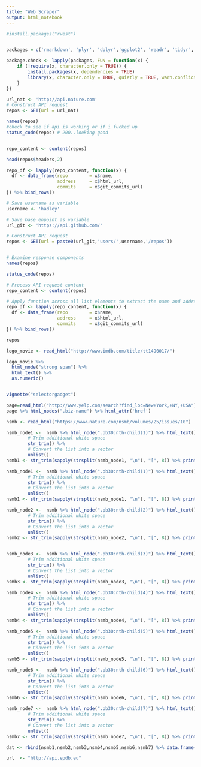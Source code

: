 ```yaml
---
title: "Web Scraper"
output: html_notebook
---
```




```r
#install.packages("rvest")


packages = c('rmarkdown', 'plyr', 'dplyr','ggplot2', 'readr', 'tidyr', 'stringr',  'knitr', 'sparklyr', 'shiny', 'data.table', 'zoo','fasttime',"twitteR","openssl","httpuv" , 'rvest', 'httr','jsonlite','lubridate')

package.check <- lapply(packages, FUN = function(x) {
    if (!require(x, character.only = TRUE)) {
        install.packages(x, dependencies = TRUE)
        library(x, character.only = TRUE, quietly = TRUE, warn.conflicts = FALSE)
    }
})


```


```r

url_nat <- 'http://api.nature.com'
# Construct API request
repos <- GET(url = url_nat)

names(repos)
#check to see if api is working or if i fucked up
status_code(repos) # 200..looking good


repo_content <- content(repos)

head(repos$headers,2)

repo_df <- lapply(repo_content, function(x) {
  df <- data_frame(repo        = x$name,
                   address     = x$html_url,
                   commits     = x$git_commits_url)
}) %>% bind_rows()
```


```r

# Save username as variable
username <- 'hadley'

# Save base enpoint as variable
url_git <- 'https://api.github.com/'

# Construct API request
repos <- GET(url = paste0(url_git,'users/',username,'/repos'))


# Examine response components
names(repos)

status_code(repos)

# Process API request content 
repo_content <- content(repos)

# Apply function across all list elements to extract the name and address of each repo
repo_df <- lapply(repo_content, function(x) {
  df <- data_frame(repo        = x$name,
                   address     = x$html_url,
                   commits     = x$git_commits_url)
}) %>% bind_rows()

repos
```






























```r

lego_movie <- read_html("http://www.imdb.com/title/tt1490017/")

lego_movie %>%
  html_node("strong span") %>%
  html_text() %>%
  as.numeric()


vignette("selectorgadget")
```


```r
page=read_html("http://www.yelp.com/search?find_loc=New+York,+NY,+USA")
page %>% html_nodes(".biz-name") %>% html_attr('href')
```


```r

nsmb <- read_html("https://www.nature.com/nsmb/volumes/25/issues/10") 

```


```r


nsmb_node1 <-  nsmb %>% html_node(".pb30:nth-child(1)") %>% html_text()  %>% 
        # Trim additional white space
        str_trim() %>%                       
        # Convert the list into a vector
        unlist()
nsmb1 <- str_trim(sapply(strsplit(nsmb_node1, "\n"), "[", 8)) %>% print()

```



```r


nsmb_node1 <-  nsmb %>% html_node(".pb30:nth-child(1)") %>% html_text()  %>% 
        # Trim additional white space
        str_trim() %>%                       
        # Convert the list into a vector
        unlist()
nsmb1 <- str_trim(sapply(strsplit(nsmb_node1, "\n"), "[", 8)) %>% print()

nsmb_node2 <-  nsmb %>% html_node(".pb30:nth-child(2)") %>% html_text()  %>% 
        # Trim additional white space
        str_trim() %>%                       
        # Convert the list into a vector
        unlist()
nsmb2 <- str_trim(sapply(strsplit(nsmb_node2, "\n"), "[", 8)) %>% print()


nsmb_node3 <-  nsmb %>% html_node(".pb30:nth-child(3)") %>% html_text()  %>% 
        # Trim additional white space
        str_trim() %>%                       
        # Convert the list into a vector
        unlist()
nsmb3 <- str_trim(sapply(strsplit(nsmb_node3, "\n"), "[", 8)) %>% print()

nsmb_node4 <-  nsmb %>% html_node(".pb30:nth-child(4)") %>% html_text()  %>% 
        # Trim additional white space
        str_trim() %>%                       
        # Convert the list into a vector
        unlist()
nsmb4 <- str_trim(sapply(strsplit(nsmb_node4, "\n"), "[", 8)) %>% print()

nsmb_node5 <-  nsmb %>% html_node(".pb30:nth-child(5)") %>% html_text()  %>% 
        # Trim additional white space
        str_trim() %>%                       
        # Convert the list into a vector
        unlist()
nsmb5 <- str_trim(sapply(strsplit(nsmb_node5, "\n"), "[", 8)) %>% print()

nsmb_node6 <-  nsmb %>% html_node(".pb30:nth-child(6)") %>% html_text()  %>% 
        # Trim additional white space
        str_trim() %>%                       
        # Convert the list into a vector
        unlist()
nsmb6 <- str_trim(sapply(strsplit(nsmb_node6, "\n"), "[", 8)) %>% print()

nsmb_node7 <-  nsmb %>% html_node(".pb30:nth-child(7)") %>% html_text()  %>% 
        # Trim additional white space
        str_trim() %>%                       
        # Convert the list into a vector
        unlist()
nsmb7 <- str_trim(sapply(strsplit(nsmb_node7, "\n"), "[", 8)) %>% print()

dat <- rbind(nsmb1,nsmb2,nsmb3,nsmb4,nsmb5,nsmb6,nsmb7) %>% data.frame()

```


```r
url  <- "http://api.epdb.eu"


```


